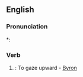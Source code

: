==English==

===Pronunciation===
*: {{rhymes|eɪz}}

===Verb===
{{en-verb|upgaz|ed}}

# {{obsolete}}: To gaze upward - [[Byron]]